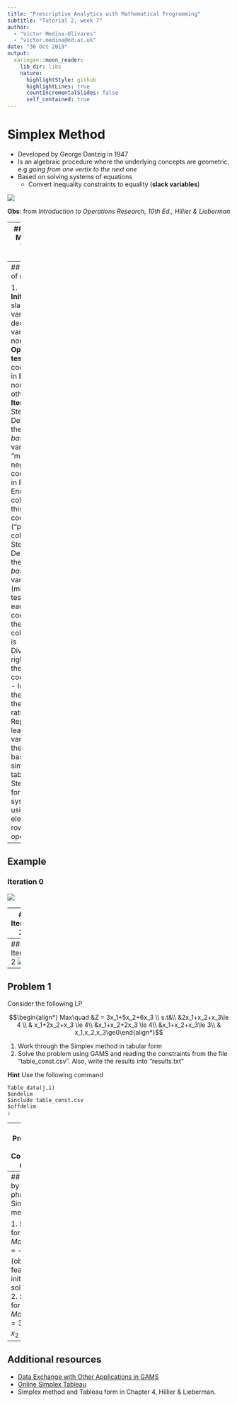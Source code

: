 ```yaml
---
title: "Prescriptive Analytics with Mathematical Programming"
subtitle: "Tutorial 2, week 7"
author: 
  - "Victor Medina-Olivares"
  - "victor.medina@ed.ac.uk"
date: "30 Oct 2019"
output:
  xaringan::moon_reader:
    lib_dir: libs
    nature:
      highlightStyle: github
      highlightLines: true
      countIncrementalSlides: false
      self_contained: true
---
```

# Simplex Method

- Developed by George Dantzig in 1947
- Is an algebraic procedure where the underlying concepts are geometric, e.g *going from one vertix to the next one*
- Based on solving systems of equations
    - Convert inequality constraints to equality (**slack variables**)
    
![](assets/ex_augmented.png)

**Obs**: from *Introduction to Operations Research, 10th Ed., Hillier & Lieberman*

---
## Simplex Method in Tabular form   

- One of the many procedures to solve a Linear Programming problem with Simplex *by hand*

![](assets/ex_tableau.png)

---
## Summary of method

1. **Initialization**: slack variables + decision variables nonbasic
2. **Optimality test**: if all coefficients in Eq. (0) are nonnegative, otherwise
3. **Iteration**: 
    - Step 1: Determine the *entering basic* variable (the "most negative" coefficient) in Eq. (0). Enclose the colum below this coefficient ("pivot column")
    - Step 2: Determine the *leaving basic* variable (min. ratio test)
        - Pick each coefficient in the pivot column that is $>0$
        - Divide each right side by these coefficients
        - Identify the row with the smallest ratio
        - Replace the leaving basic variable for the entering basic (next simplex tableau)
    - Step 3: Solve for the new system by using elementary row operations

---
## Example
### Iteration 0
![](assets/iter_0.png)

---
### Iteration 1
![](assets/iter_1.png)

---
### Iteration 2
![](assets/iter_2.png)

---
## Problem 1

Consider the following LP

$$\begin{align*}
Max\quad &Z = 3x_1+5x_2+6x_3 \\
s.t&\\
&2x_1+x_2+x_3\le 4 \\
& x_1+2x_2+x_3 \le 4\\
&x_1+x_2+2x_3 \le 4\\
&x_1+x_2+x_3\le 3\\
& x_1,x_2,x_3\ge0\end{align*}$$

1. Work through the Simplex method in tabular form
2. Solve the problem using GAMS and reading the constraints from the file "table_const.csv". Also, write the results into "results.txt"

**Hint** Use the following command
```
Table data(j,i) 
$ondelim
$include table_const.csv
$offdelim
;
```
---
## Problem 2
Consider now

$$\begin{align*}
Max\quad &Z = 3x_1+x_2\\
s.t&\\
&x_1+x_2 \ge 1 \\
& 2x_1+4x_2 \le 10\\
& x_1,x_2\ge0\end{align*}$$

1. Work through the Simplex method in tabular form (watch the first constraint)

### Augmented problem
$$\begin{align*}
Max\quad &Z = 3x_1+x_2-M\bar{x}_5\\
s.t&\\
&x_1+x_2 - x_3 + \bar{x}_5  = 1 \\
& 2x_1+4x_2 + x_4 = 10\\
& x_1,x_2, x_3, \bar{x}_5, x_4 \ge0\end{align*}$$

---
## Solve by two phase Simplex method

1. Solve for $Max \quad Z = -\bar{x}_5$ (obtain a feasible initial solution)
2. Solve for $Max \quad Z = 3x_1+x_2$

---
## Additional resources

- [Data Exchange with Other Applications in GAMS](https://www.gams.com/latest/docs/UG_DataExchange.html)
- [Online Simplex Tableau](http://www.phpsimplex.com/simplex/simplex.htm?l=en)
- Simplex method and Tableau form in Chapter 4, Hillier & Lieberman. 